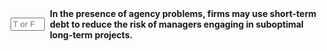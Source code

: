 ::: {.question-block}

<form onsubmit="event.preventDefault(); checkAnswerBox('module9_tf_q23','T')" style="display: flex; align-items: center; gap: 8px;">
  <input type="text" id="module9_tf_q23" name="module9_tf_q23" maxlength="1" placeholder="T or F" style="width: 55px;" data-correct-answer="T" /> 
  <label for="module9_tf_q23"><strong>In the presence of agency problems, firms may use short-term debt to reduce the risk of managers engaging in suboptimal long-term projects.</strong></label>
</form>

<div id="feedback-module9_tf_q23" class="feedback" data-status="" style="display:none;">
TRUE. Short-term debt limits the amount of capital available to managers, which can reduce the likelihood of wasteful investments in long-term projects that do not maximize shareholder value.
</div>

:::
